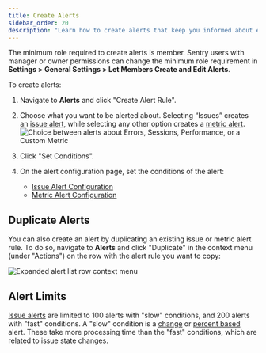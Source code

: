 ```yaml
---
title: Create Alerts
sidebar_order: 20
description: "Learn how to create alerts that keep you informed about errors and performance issues in your application."
---
```


<Note>

The minimum role required to create alerts is member. Sentry users with manager or owner permissions can change the minimum role requirement in **Settings > General Settings > Let Members Create and Edit Alerts**.

</Note>

To create alerts:

1. Navigate to **Alerts** and click "Create Alert Rule".
1. Choose what you want to be alerted about. Selecting “Issues” creates an [issue alert](/product/alerts/alert-types/#issue-alerts), while selecting any other option creates a [metric alert](/product/alerts/alert-types/#metric-alerts).
   ![Choice between alerts about Errors, Sessions, Performance, or a Custom Metric](create-new-alert-rule.png)

1. Click "Set Conditions".
1. On the alert configuration page, set the conditions of the alert:
   - [Issue Alert Configuration](/product/alerts/create-alerts/issue-alert-config/)
   - [Metric Alert Configuration](/product/alerts/create-alerts/metric-alert-config/)

## Duplicate Alerts

You can also create an alert by duplicating an existing issue or metric alert rule. To do so, navigate to **Alerts** and click "Duplicate" in the context menu (under "Actions") on the row with the alert rule you want to copy:

![Expanded alert list row context menu](alert-list-row-menu.png)

## Alert Limits

[Issue alerts](/product/alerts/alert-types/#issue-alerts) are limited to 100 alerts with "slow" conditions, and 200 alerts with "fast" conditions.
A "slow" condition is a [change](/product/alerts/create-alerts/issue-alert-config/#change-alerts) or [percent based](product/alerts/create-alerts/issue-alert-config/#percent-based-alerts) alert. These take more processing time than the "fast" conditions, which are related to issue state changes.
